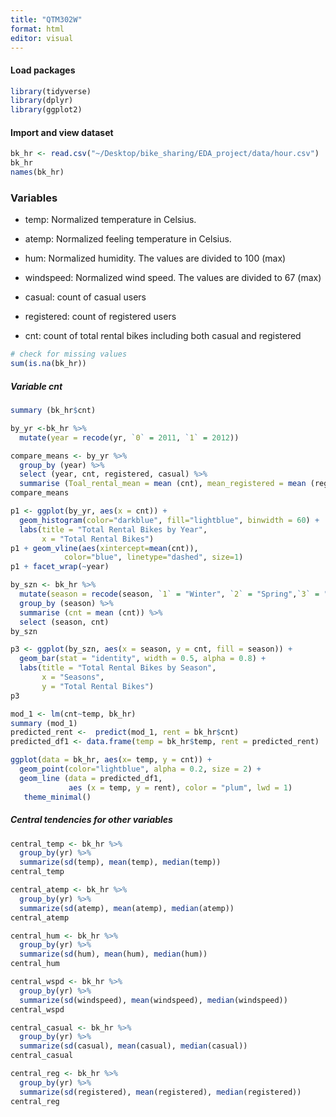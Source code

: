 ```yaml
---
title: "QTM302W"
format: html
editor: visual
---
```


#### Load packages

```r
library(tidyverse)
library(dplyr)
library(ggplot2)
```

#### Import and view dataset

```r
bk_hr <- read.csv("~/Desktop/bike_sharing/EDA_project/data/hour.csv")
bk_hr
names(bk_hr)
```

### Variables

-   temp: Normalized temperature in Celsius.

-   atemp: Normalized feeling temperature in Celsius.

-   hum: Normalized humidity. The values are divided to 100 (max)

-   windspeed: Normalized wind speed. The values are divided to 67 (max)

-   casual: count of casual users

-   registered: count of registered users

-   cnt: count of total rental bikes including both casual and registered

```r
# check for missing values 
sum(is.na(bk_hr))
```

##### Variable cnt

```r
summary (bk_hr$cnt)
```

```r
by_yr <-bk_hr %>%
  mutate(year = recode(yr, `0` = 2011, `1` = 2012))

compare_means <- by_yr %>%
  group_by (year) %>%
  select (year, cnt, registered, casual) %>%
  summarise (Toal_rental_mean = mean (cnt), mean_registered = mean (registered), mean_casual_user = mean (casual)) 
compare_means

```

```r
p1 <- ggplot(by_yr, aes(x = cnt)) +
  geom_histogram(color="darkblue", fill="lightblue", binwidth = 60) +
  labs(title = "Total Rental Bikes by Year",
       x = "Total Rental Bikes")
p1 + geom_vline(aes(xintercept=mean(cnt)),
            color="blue", linetype="dashed", size=1)
p1 + facet_wrap(~year)
```

```r
by_szn <- bk_hr %>%
  mutate(season = recode(season, `1` = "Winter", `2` = "Spring",`3` = "Summer", `4` = "Fall")) %>%
  group_by (season) %>%
  summarise (cnt = mean (cnt)) %>%
  select (season, cnt) 
by_szn
```

```r
p3 <- ggplot(by_szn, aes(x = season, y = cnt, fill = season)) +
  geom_bar(stat = "identity", width = 0.5, alpha = 0.8) +
  labs(title = "Total Rental Bikes by Season",
       x = "Seasons",
       y = "Total Rental Bikes")
p3
```

```r
mod_1 <- lm(cnt~temp, bk_hr)
summary (mod_1)
predicted_rent <-  predict(mod_1, rent = bk_hr$cnt)
predicted_df1 <- data.frame(temp = bk_hr$temp, rent = predicted_rent)

ggplot(data = bk_hr, aes(x= temp, y = cnt)) + 
  geom_point(color="lightblue", alpha = 0.2, size = 2) +
  geom_line (data = predicted_df1, 
             aes (x = temp, y = rent), color = "plum", lwd = 1)
   theme_minimal()
```

##### Central tendencies for other variables

```r
central_temp <- bk_hr %>%
  group_by(yr) %>%
  summarize(sd(temp), mean(temp), median(temp))
central_temp
```

```r
central_atemp <- bk_hr %>%
  group_by(yr) %>%
  summarize(sd(atemp), mean(atemp), median(atemp))
central_atemp
```

```r
central_hum <- bk_hr %>%
  group_by(yr) %>%
  summarize(sd(hum), mean(hum), median(hum))
central_hum
```

```r
central_wspd <- bk_hr %>%
  group_by(yr) %>%
  summarize(sd(windspeed), mean(windspeed), median(windspeed))
central_wspd
```

```r
central_casual <- bk_hr %>%
  group_by(yr) %>%
  summarize(sd(casual), mean(casual), median(casual))
central_casual

```

```r
central_reg <- bk_hr %>%
  group_by(yr) %>%
  summarize(sd(registered), mean(registered), median(registered))
central_reg

```

